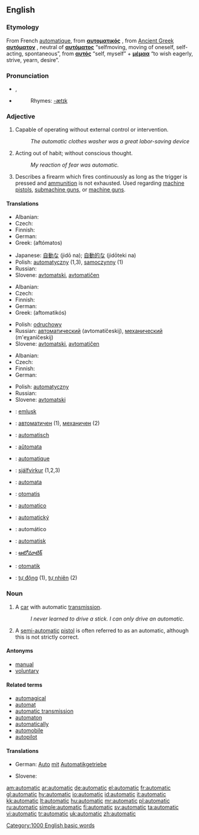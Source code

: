 ==English==

===Etymology===
From French [[automatique]], from {{Gr.}} '''[[αυτοματικός]]''' {{italbrac|automatikos}}, from [[Ancient Greek]] '''[[αυτόματον]]''' {{italbrac|automaton}}, neutral of '''[[αυτόματος]]''' {{italbrac|automatos}} “selfmoving, moving of oneself, self-acting, spontaneous”, from '''[[αυτός]]''' {{italbrac|autos}} “self, myself” + '''[[μέμαα]]''' {{italbrac|memaa}} “to wish eagerly, strive, yearn, desire”.

===Pronunciation===
*{{IPA|/ˌɔːtəˈmætɪk/}}, {{SAMPA|/%O:t@"m{tIk/}}
*{{audio|en-us-automatic.ogg|Audio (US)}}
*:Rhymes: [[Rhymes:English:-ætɪk|-ætɪk]]

===Adjective===
{{en-adj|-}}

# Capable of operating without external control or intervention.
#: ''The automatic clothes washer was a great labor-saving device''
# Acting out of habit; without conscious thought.
#: ''My reaction of fear was automatic.''
# Describes a firearm which fires continuously as long as the trigger is pressed and [[ammunition]] is not exhausted. Used regarding [[machine pistol]]s, [[submachine gun]]s, or [[machine gun]]s.

====Translations====
{{trans-top|capable of operating without external control}}
* Albanian: {{t+|sq|automatik|xs=Albanian}}
* Czech: {{t-|cs|automatický|m}}
* Finnish: {{t+|fi|automaattinen}}
* German: {{t+|de|automatisch}}
* Greek: {{t|el|αυτόματος|m|sc=Grek}} (aftómatos)
{{trans-mid}}
* Japanese: [[自動な]] (jidō na); [[自動的な]] (jidōteki na)
* Polish: [[automatyczny]] (1,3), [[samoczynny]] (1)
* Russian: {{t+|ru|автоматический|tr=avtomatíčeskij|sc=Cyrl}}
* Slovene: [[avtomatski]], [[avtomatičen]]
{{trans-bottom}}

{{trans-top|acting without conscious thought}}
* Albanian: {{t+|sq|automatik|xs=Albanian}}
* Czech: {{t-|cs|automatický|m}}
* Finnish: {{t+|fi|automaattinen}}
* German: {{t+|de|automatisch}}
* Greek: {{t|el|αυτοματικός|m|sc=Grek}} (aftomatikós)
{{trans-mid}}
* Polish: [[odruchowy]] {{m}}
* Russian: [[автоматический]] (avtomatíčeskij), [[механический]] (m'eχaníčeskij)
* Slovene: [[avtomatski]], [[avtomatičen]]
{{trans-bottom}}

{{trans-top|describing a firearm which fires continuously}}
* Albanian: {{t+|sq|automatik|xs=Albanian}}
* Czech: {{t-|cs|automatický|m}}
* Finnish: {{t+|fi|automaattinen}}
* German: {{t+|de|automatisch}}
{{trans-mid}}
* Polish: [[automatyczny]] {{m}}
* Russian: {{t+|ru|автоматический|tr=avtomatíčeskij|sc=Cyrl}}
* Slovene: [[avtomatski]]
{{trans-bottom}}

{{checktrans}}
{{trans-top|translations to be checked}}
*{{ttbc|Breton}}: [[emlusk]]
*{{ttbc|Bulgarian}}: [[автоматичен]] {{m}} (1), [[механичен]] {{m}} (2)
*{{ttbc|Dutch}}: [[automatisch]]
*{{ttbc|Esperanto}}: [[aŭtomata]]
*{{ttbc|French}}: [[automatique]]
*{{ttbc|Icelandic}}: [[sjálfvirkur]] (1,2,3)
{{trans-mid}}
*{{ttbc|Ido}}: [[automata]]
*{{ttbc|Indonesian}}: [[otomatis]]
*{{ttbc|Italian}}: [[automatico]]
*{{ttbc|Slovak}}: [[automatický]]
*{{ttbc|Spanish}}: automático
*{{ttbc|Swedish}}: [[automatisk]]
*{{ttbc|Telugu}}: [[ఆటోమాటిక్]]
*{{ttbc|Turkish}}: [[otomatik]]
*{{ttbc|Vietnamese}}: [[tự động]] (1), [[tự nhiên]] (2)
{{trans-bottom}}

===Noun===
{{en-noun}}

# A [[car]] with automatic [[transmission]].
#: ''I never learned to drive a stick. I can only drive an automatic.''
# A [[semi-automatic]] [[pistol]] is often referred to as an automatic, although this is not strictly correct.

====Antonyms====
*[[manual]]
*[[voluntary]]

====Related terms====
*[[automagical]]
*[[automat]]
*[[automatic transmission]]
*[[automaton]]
*[[automatically]]
*[[automobile]]
*[[autopilot]]

====Translations====
{{trans-top|A car with automatic transmission}}
* German: [[Auto]] [[mit]] [[Automatikgetriebe]] {{n}}
{{trans-mid}}
* Slovene: {{t-|sl|avtomatik|m}}
{{trans-bottom}}

{{trans-top|A semi-automatic pistol}}
{{trans-mid}}
{{trans-bottom}}

[[Category:1000 English basic words]]

[[am:automatic]]
[[ar:automatic]]
[[de:automatic]]
[[el:automatic]]
[[fr:automatic]]
[[gl:automatic]]
[[hy:automatic]]
[[io:automatic]]
[[id:automatic]]
[[it:automatic]]
[[kk:automatic]]
[[lt:automatic]]
[[hu:automatic]]
[[mr:automatic]]
[[pl:automatic]]
[[ru:automatic]]
[[simple:automatic]]
[[fi:automatic]]
[[sv:automatic]]
[[ta:automatic]]
[[vi:automatic]]
[[tr:automatic]]
[[uk:automatic]]
[[zh:automatic]]